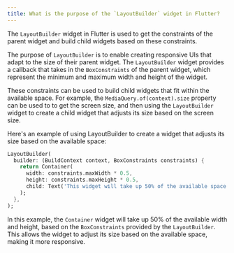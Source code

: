 ```yaml
---
title: What is the purpose of the `LayoutBuilder` widget in Flutter?
---
```


The `LayoutBuilder` widget in Flutter is used to get the constraints of the parent widget and build child widgets based on these constraints.

The purpose of `LayoutBuilder` is to enable creating responsive UIs that adapt to the size of their parent widget. The `LayoutBuilder` widget provides a callback that takes in the `BoxConstraints` of the parent widget, which represent the minimum and maximum width and height of the widget.

These constraints can be used to build child widgets that fit within the available space. For example, the `MediaQuery.of(context).size` property can be used to to get the screen size, and then using the `LayoutBuilder` widget to create a child widget that adjusts its size based on the screen size.

Here's an example of using LayoutBuilder to create a widget that adjusts its size based on the available space:

```dart
LayoutBuilder(
  builder: (BuildContext context, BoxConstraints constraints) {
    return Container(
      width: constraints.maxWidth * 0.5,
      height: constraints.maxHeight * 0.5,
      child: Text('This widget will take up 50% of the available space'),
    );
  },
);
```

In this example, the `Container` widget will take up 50% of the available width and height, based on the `BoxConstraints` provided by the `LayoutBuilder`. This allows the widget to adjust its size based on the available space, making it more responsive.
